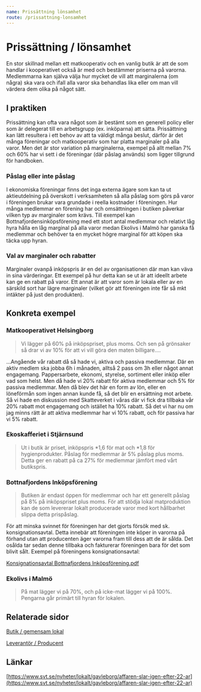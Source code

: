 ```yaml
---
name: Prissättning lönsamhet
route: /prissattning-lonsamhet
---
```


# Prissättning / lönsamhet

En stor skillnad mellan ett matkooperativ och en vanlig butik är att de som handlar i kooperativet också är med och bestämmer priserna på varorna. Medlemmarna kan själva välja hur mycket de vill att marginalerna (om några) ska vara och ifall alla varor ska behandlas lika eller om man vill värdera dem olika på något sätt.

## I praktiken

Prissättning kan ofta vara något som är bestämt som en generell policy eller som är delegerat till en arbetsgrupp (ex. inköparna) att sätta. Prissättning kan lätt resultera i ett behov av att ta väldigt många beslut, därför är det många föreningar och matkooperativ som har platta marginaler på alla varor. Men det är stor variation på marginalerna, exempel på allt mellan 7% och 60% har vi sett i de föreningar (där påslag används) som ligger tillgrund för handboken.

### Påslag eller inte påslag

I ekonomiska föreningar finns det inga externa ägare som kan ta ut aktieutdelning på överskott i verksamheten så alla påslag som görs på varor i föreningen brukar vara grundade i reella kostnader i föreningen. Hur många medlemmar en förening har och omsättningen i butiken påverkar vilken typ av marginaler som krävs. Till exempel kan Bottnafjordensinköpsförening med ett stort antal medlemmar och relativt låg hyra hålla en låg marginal på alla varor medan Ekolivs i Malmö har ganska få medlemmar och behöver ta en mycket högre marginal för att köpen ska täcka upp hyran.

### Val av marginaler och rabatter

Marginaler ovanpå inköpspris är en del av organisationen där man kan väva in sina värderingar. Ett exempel på hur detta kan se ut är att ideellt arbete kan ge en rabatt på varor. Ett annat är att varor som är lokala eller av en särskild sort har lägre marginaler (vilket gör att föreningen inte får så mkt intäkter på just den produkten).

## Konkreta exempel

### Matkooperativet Helsingborg

> Vi lägger på 60% på inköpspriset, plus moms. Och sen på grönsaker så drar vi av 10% för att vi vill göra den maten billigare....

...Angående vår rabatt då så hade vi, aktiva och passiva medlemmar. Där en aktiv medlem ska jobba 6h i månaden, alltså 2 pass om 3h eller något annat engagemang. Pappersarbete, ekonomi, styrelse, sortiment eller inköp eller vad som helst. Men då hade vi 20% rabatt för aktiva medlemmar och 5% för passiva medlemmar. Men då blev det här en form av lön, eller en löneförmån som ingen annan kunde få, så det blir en ersättning mot arbete. Så vi hade en diskussion med Skatteverket i våras där vi fick dra tillbaka vår 20% rabatt mot engagemang och istället ha 10% rabatt. Så det vi har nu om jag minns rätt är att aktiva medlemmar har vi 10% rabatt, och för passiva har vi 5% rabatt.

### Ekoskafferiet i Stjärnsund

> Ut i butik är priset, inköpspris *1,6 för mat och *1,8 för hygienprodukter. Påslag för medlemmar är 5% påslag plus moms. Detta ger en rabatt på ca 27% för medlemmar jämfört med vårt butikspris.

### Bottnafjordens Inköpsförening

> Butiken är endast öppen för medlemmar och har ett generellt påslag på 8% på inköpspriset plus moms. För att stödja lokal matproduktion kan de som levererar lokalt producerade varor med kort hållbarhet slippa detta prispåslag.

För att minska svinnet för föreningen har det gjorts försök med sk. konsignationsavtal. Detta innebär att föreningen inte köper in varorna på förhand utan att producenten äger varorna fram till dess att de är sålda. Det osålda tar sedan denne tillbaka och fakturerar föreningen bara för det som blivit sålt. Exempel på föreningens konsignationsavtal:

[Konsignationsavtal Bottnafjordens Inköpsförening.pdf](Prissa%CC%88ttning%20lo%CC%88nsamhet%20ae89eda8605041028c40aff36f8ec70d/Konsignationsavtal_Bottnafjordens_Inkopsforening.pdf)

### Ekolivs i Malmö

> På mat lägger vi på 70%, och på icke-mat lägger vi på 100%. Pengarna går primärt till hyran för lokalen.

## Relaterade sidor

[Butik / gemensam lokal](https://www.notion.so/foodshift/Butik-gemensam-lokal-deb26057b82b424fad41e5d68edc6016)

[Leverantör / Producent](Leveranto%CC%88r%20producent%20a8441ed7ba6c4c7aab4d90bf4b8064fd.md)

## Länkar

[https://www.svt.se/nyheter/lokalt/gavleborg/affaren-slar-igen-efter-22-ar](https://www.svt.se/nyheter/lokalt/gavleborg/affaren-slar-igen-efter-22-ar)
